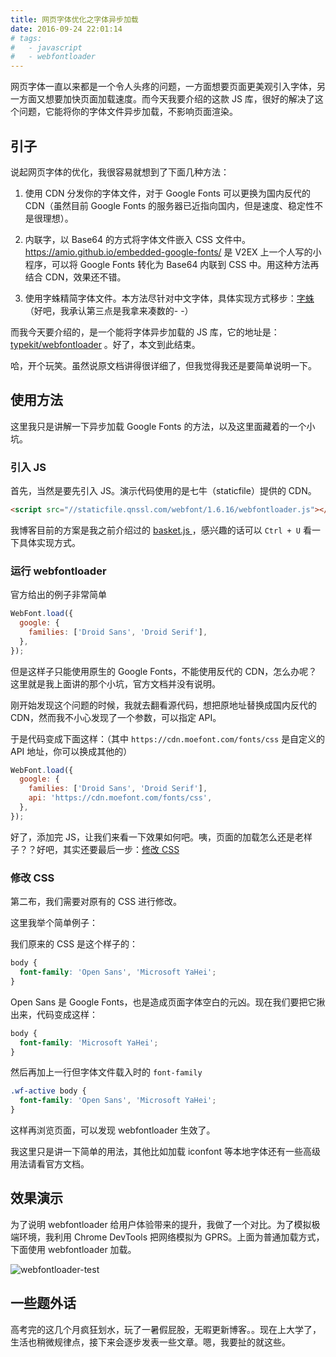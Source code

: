 ```yaml
---
title: 网页字体优化之字体异步加载
date: 2016-09-24 22:01:14
# tags:
#   - javascript
#   - webfontloader
---
```


网页字体一直以来都是一个令人头疼的问题，一方面想要页面更美观引入字体，另一方面又想要加快页面加载速度。而今天我要介绍的这款 JS 库，很好的解决了这个问题，它能将你的字体文件异步加载，不影响页面渲染。<!--more-->

## 引子

说起网页字体的优化，我很容易就想到了下面几种方法：

1. 使用 CDN 分发你的字体文件，对于 Google Fonts 可以更换为国内反代的 CDN（虽然目前 Google Fonts 的服务器已近指向国内，但是速度、稳定性不是很理想）。

2. 内联字，以 Base64 的方式将字体文件嵌入 CSS 文件中。https://amio.github.io/embedded-google-fonts/ 是 V2EX 上一个人写的小程序，可以将 Google Fonts 转化为 Base64 内联到 CSS 中。用这种方法再结合 CDN，效果还不错。

3. 使用字蛛精简字体文件。本方法尽针对中文字体，具体实现方式移步：[字蛛](http://font-spider.org/) （好吧，我承认第三点是我拿来凑数的- -）

而我今天要介绍的，是一个能将字体异步加载的 JS 库，它的地址是：[typekit/webfontloader](https://github.com/typekit/webfontloader) 。好了，本文到此结束。

哈，开个玩笑。虽然说原文档讲得很详细了，但我觉得我还是要简单说明一下。

## 使用方法

这里我只是讲解一下异步加载 Google Fonts 的方法，以及这里面藏着的一个小坑。

### 引入 JS

首先，当然是要先引入 JS。演示代码使用的是七牛（staticfile）提供的 CDN。

```html
<script src="//staticfile.qnssl.com/webfont/1.6.16/webfontloader.js"></script>
```

我博客目前的方案是我之前介绍过的 [basket.js
](/blog/use-basketjs/)，感兴趣的话可以 `Ctrl + U` 看一下具体实现方式。

### 运行 webfontloader

官方给出的例子非常简单

```javascript
WebFont.load({
  google: {
    families: ['Droid Sans', 'Droid Serif'],
  },
});
```

但是这样子只能使用原生的 Google Fonts，不能使用反代的 CDN，怎么办呢？这里就是我上面讲的那个小坑，官方文档并没有说明。

刚开始发现这个问题的时候，我就去翻看源代码，想把原地址替换成国内反代的 CDN，然而我不小心发现了一个参数，可以指定 API。

于是代码变成下面这样：（其中 `https://cdn.moefont.com/fonts/css` 是自定义的 API 地址，你可以换成其他的）

```javascript
WebFont.load({
  google: {
    families: ['Droid Sans', 'Droid Serif'],
    api: 'https://cdn.moefont.com/fonts/css',
  },
});
```

好了，添加完 JS，让我们来看一下效果如何吧。咦，页面的加载怎么还是老样子？？好吧，其实还要最后一步：[修改 CSS](#修改-CSS)

### 修改 CSS

第二布，我们需要对原有的 CSS 进行修改。

这里我举个简单例子：

我们原来的 CSS 是这个样子的：

```css
body {
  font-family: 'Open Sans', 'Microsoft YaHei';
}
```

Open Sans 是 Google Fonts，也是造成页面字体空白的元凶。现在我们要把它揪出来，代码变成这样：

```css
body {
  font-family: 'Microsoft YaHei';
}
```

然后再加上一行但字体文件载入时的 `font-family`

```css
.wf-active body {
  font-family: 'Open Sans', 'Microsoft YaHei';
}
```

这样再浏览页面，可以发现 webfontloader 生效了。

我这里只是讲一下简单的用法，其他比如加载 iconfont 等本地字体还有一些高级用法请看官方文档。

## 效果演示

为了说明 webfontloader 给用户体验带来的提升，我做了一个对比。为了模拟极端环境，我利用 Chrome DevTools 把网络模拟为 GPRS。上面为普通加载方式，下面使用 webfontloader 加载。

![webfontloader-test](./images/webfontloader-test.gif)

## 一些题外话

高考完的这几个月疯狂划水，玩了一暑假屁股，无暇更新博客。。现在上大学了，生活也稍微规律点，接下来会逐步发表一些文章。嗯，我要扯的就这些。
